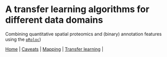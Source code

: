 # A transfer learning algorithms for different data domains

Combining quantitative spatial proteomics and (binary) annotation
features using the
[`pRoloc`](http://bioconductor.org/packages/devel/bioc/html/pRoloc.html))

| [Home](./README.md) | [Caveats](./Caveats.md) | [Mapping](./mapping.md) | [Transfer learning](./transfer-learning.md) |
